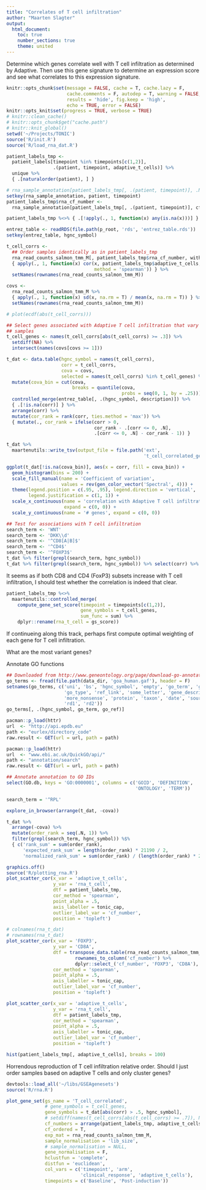 ```yaml
---
title: "Correlates of T cell infiltration"
author: "Maarten Slagter"
output:
  html_document:
    toc: true
    number_sections: true
    theme: united
---
```


Determine which genes correlate well with T cell infiltration as determined by
Adaptive.  Then use this gene signature to determine an expression score and see
what correlates to this expression signature.

```r
knitr::opts_chunk$set(message = FALSE, cache = T, cache.lazy = F,
                      cache.comments = F, autodep = T, warning = FALSE,
                      results = 'hide', fig.keep = 'high',
                      echo = TRUE, error = FALSE)
knitr::opts_knit$set(progress = TRUE, verbose = TRUE)
# knitr::clean_cache()
# knitr::opts_chunk$get("cache.path")
# knitr::knit_global()
setwd('~/Projects/TONIC')
source('R/init.R')
source('R/load_rna_dat.R')
```

```r
patient_labels_tmp <-
  patient_labels[timepoint %in% timepoints[c(1,2)], 
                 .(patient, timepoint, adaptive_t_cells)] %>%
  unique %>%
  { .[naturalorder(patient), ] }

# rna_sample_annotation[patient_labels_tmp[, .(patient, timepoint)], .N]
setkey(rna_sample_annotation, patient, timepoint)
patient_labels_tmp$rna_cf_number <- 
  rna_sample_annotation[patient_labels_tmp[, .(patient, timepoint)], cf_number]

patient_labels_tmp %<>% { .[!apply(., 1, function(x) any(is.na(x)))] }
```

```r
entrez_table <- readRDS(file.path(p_root, 'rds', 'entrez_table.rds'))
setkey(entrez_table, hgnc_symbol)

t_cell_corrs <- 
  ## Order samples identically as in patient_labels_tmp
  rna_read_counts_salmon_tmm_M[, patient_labels_tmp$rna_cf_number, with = F] %>%
  { apply(., 1, function(x) cor(x, patient_labels_tmp$adaptive_t_cells, 
                                method = 'spearman')) } %>%
  setNames(rownames(rna_read_counts_salmon_tmm_M))

covs <- 
  rna_read_counts_salmon_tmm_M %>%
  { apply(., 1, function(x) sd(x, na.rm = T) / mean(x, na.rm = T)) } %>%
  setNames(rownames(rna_read_counts_salmon_tmm_M))

# plot(ecdf(abs(t_cell_corrs)))

## Select genes associated with Adaptive T cell infiltration that vary over the
## samples
t_cell_genes <- names(t_cell_corrs[abs(t_cell_corrs) >= .3]) %>%
  setdiff(NA) %>%
  intersect(names(covs[covs >= 1]))

t_dat <- data.table(hgnc_symbol = names(t_cell_corrs), 
                    corr = t_cell_corrs,
                    cova = covs,
                    selected = names(t_cell_corrs) %in% t_cell_genes) %>%
  mutate(cova_bin = cut(cova, 
                        breaks = quantile(cova, 
                                          probs = seq(0, 1, by = .25)))) %>%
  controlled_merge(entrez_table[, .(hgnc_symbol, description)]) %>%
  { .[!is.na(corr)] } %>%
  arrange(corr) %>%
  mutate(cor_rank = rank(corr, ties.method = 'max')) %>%
  { mutate(., cor_rank = ifelse(corr > 0, 
                                cor_rank - .[corr <= 0, .N], 
                                .[corr <= 0, .N] - cor_rank - 1)) } 

t_dat %>%
  maartenutils::write_tsv(output_file = file.path('ext', 
                                                  't_cell_correlated_genes.tsv'))
```

```r
ggplot(t_dat[!is.na(cova_bin)], aes(x = corr, fill = cova_bin)) + 
  geom_histogram(bins = 200) +
  scale_fill_manual(name = 'Coefficient of variation',
                    values = rev(gen_color_vector('Spectral', 4))) +
  theme(legend.position = c(.95, .95), legend.direction = 'vertical',
        legend.justification = c(1, 1)) +
  scale_x_continuous(name = 'correlation with Adaptive T cell infiltration',
                     expand = c(0, 0)) +
  scale_y_continuous(name = '# genes', expand = c(0, 0))
```
  

```r
## Test for associations with T cell infiltration
search_term <- 'WNT'
search_term <- 'DKK\\d'
search_term <- '^CD8[A|B]$'
search_term <- '^CD4$'
search_term <- '^FOXP3$'
t_dat %>% filter(grepl(search_term, hgnc_symbol))
t_dat %>% filter(grepl(search_term, hgnc_symbol)) %>% select(corr) %>% sum
```

It seems as if both CD8 and CD4 (FoxP3) subsets increase with T cell
infiltration, I should test whether the correlation is indeed that clear.

```r
patient_labels_tmp %<>%
  maartenutils::controlled_merge(
    compute_gene_set_score(timepoint = timepoints[c(1,2)], 
                           gene_symbols = t_cell_genes,
                           sum_func = sum) %>% 
    dplyr::rename(rna_t_cell = gs_score))
```

If continueing along this track, perhaps first compute optimal weighting of each
gene for T cell infiltration.

What are the most variant genes?

Annotate GO functions

```r
## Downloaded from http://www.geneontology.org/page/download-go-annotations
go_terms <- fread(file.path(data_dir, 'goa_human.gaf'), header = F)
setnames(go_terms, c('uni', 'bs', 'hgnc_symbol', 'empty', 'go_term', 'go_ref',
                     'go_type', 'ref_link', 'some_letter', 'gene_description',
                     'more_nonsense', 'protein', 'taxon', 'date', 'source',
                     'rd1', 'rd2'))
go_terms[, .(hgnc_symbol, go_term, go_ref)]
```

```r
pacman::p_load(httr)
url  <- "http://api.epdb.eu"
path <- "eurlex/directory_code"
raw.result <- GET(url = url, path = path)
```

```r
pacman::p_load(httr)
url  <- "www.ebi.ac.uk/QuickGO/api/"
path <- "annotation/search"
raw.result <- GET(url = url, path = path)
```

```r
## Annotate annotation to GO IDs
select(GO.db, keys = 'GO:0000001', columns = c('GOID', 'DEFINITION',
                                               'ONTOLOGY', 'TERM'))

```

```r
search_term = '^RPL'

explore_in_browser(arrange(t_dat, -cova))

t_dat %>% 
  arrange(-cova) %>% 
  mutate(order_rank = seq(.N, 1)) %>%
  filter(grepl(search_term, hgnc_symbol)) %$%
  { c('rank_sum' = sum(order_rank), 
      'expected_rank_sum' = length(order_rank) * 21190 / 2,
      'normalized_rank_sum' = sum(order_rank) / (length(order_rank) * 21190 / 2)) } 
```

```r
graphics.off()
source('R/plotting_rna.R')
plot_scatter_cor(x_var = 'adaptive_t_cells',
                 y_var = 'rna_t_cell',
                 dtf = patient_labels_tmp,
                 cor_method = 'spearman',
                 point_alpha = .5,
                 axis_labeller = tonic_cap,
                 outlier_label_var = 'cf_number',
                 position = 'topleft') 
```

```r
# colnames(rna_t_dat)
# rownames(rna_t_dat)
plot_scatter_cor(x_var = 'FOXP3',
                 y_var = 'CD8A',
                 dtf = transpose_data.table(rna_read_counts_salmon_tmm_M) %>%
                         rownames_to_column('cf_number') %>%
                         dplyr::select_('cf_number', 'FOXP3', 'CD8A'),
                 cor_method = 'spearman',
                 point_alpha = .5,
                 axis_labeller = tonic_cap,
                 outlier_label_var = 'cf_number',
                 position = 'topleft') 
```

```r
plot_scatter_cor(x_var = 'adaptive_t_cells',
                 y_var = 'rna_t_cell',
                 dtf = patient_labels_tmp,
                 cor_method = 'spearman',
                 point_alpha = .5,
                 axis_labeller = tonic_cap,
                 outlier_label_var = 'cf_number',
                 position = 'topleft') 
```

```r
hist(patient_labels_tmp[, adaptive_t_cells], breaks = 100)
```

Horrendous reproduction of T cell infiltration relative order. Should I just
order samples based on adaptive T cells and only cluster genes?

```r
devtools::load_all('~/libs/GSEAgenesets')
source('R/rna.R')

plot_gene_set(gs_name = 'T_cell_correlated',
              # gene_symbols = t_cell_genes,
              gene_symbols = t_dat[abs(corr) > .5, hgnc_symbol],
              # setdiff(names(t_cell_corrs[abs(t_cell_corrs) >= .7]), NA),
              cf_numbers = arrange(patient_labels_tmp, adaptive_t_cells)$rna_cf_number,
              cf_ordered = T,
              exp_mat = rna_read_counts_salmon_tmm_M,
              sample_normalisation = 'lib_size',
              # sample_normalisation = NULL,
              gene_normalisation = F,
              hclustfun = 'complete',
              distfun = 'euclidean',
              col_vars = c('timepoint', 'arm',
                           'clinical_response', 'adaptive_t_cells'),
              timepoints = c('Baseline', 'Post-induction'))
```
